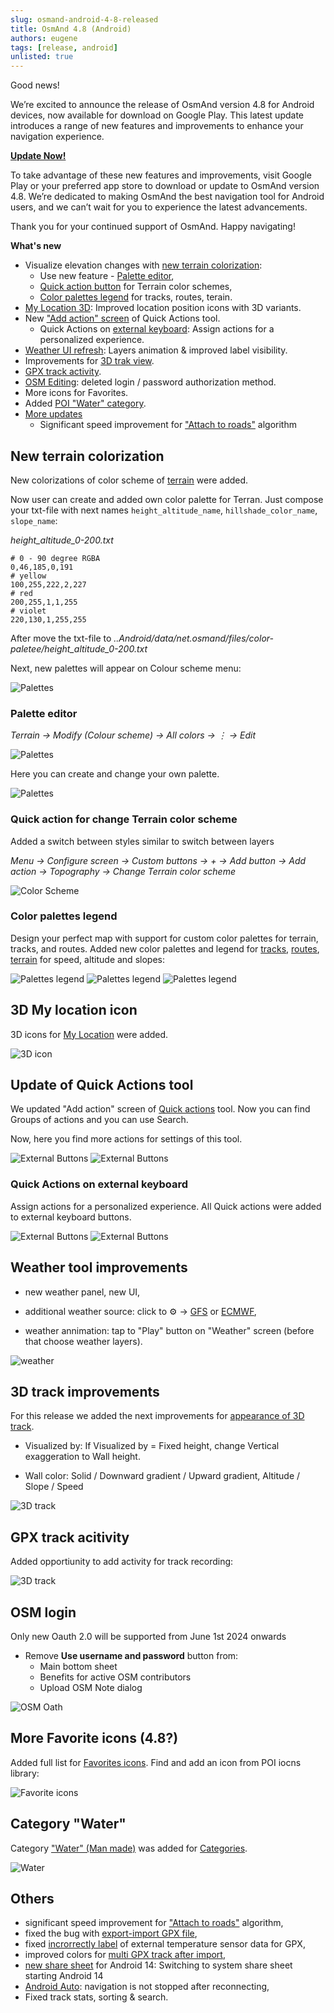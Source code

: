 ```yaml
---
slug: osmand-android-4-8-released
title: OsmAnd 4.8 (Android)
authors: eugene
tags: [release, android]
unlisted: true
---
```



Good news!  

We’re excited to announce the release of OsmAnd version 4.8 for Android devices, now available for download on Google Play. This latest update introduces a range of new features and improvements to enhance your navigation experience.

**[Update Now!](https://play.google.com/store/apps/dev?id=8483587772816822023)**

To take advantage of these new features and improvements, visit Google Play or your preferred app store to download or update to OsmAnd version 4.8. We’re dedicated to making OsmAnd the best navigation tool for Android users, and we can’t wait for you to experience the latest advancements.

Thank you for your continued support of OsmAnd. Happy navigating!


<!--truncate-->


**What's new**

- Visualize elevation changes with [new terrain colorization](#new-terrain-colorization):
   - Use new feature - [Palette editor](#palette-editor),
   - [Quick action button](#quick-action-for-change-terrain-color-scheme) for Terrain color schemes,
   - [Color palettes legend](#color-palettes-legend) for tracks, routes, terain.
- [My Location 3D](#3d-my-location-icon): Improved location position icons with 3D variants.
- New ["Add action" screen](#update-of-quick-actions-tool) of Quick Actions tool.
   - Quick Actions on [external keyboard](#quick-actions-on-external-keyboard): Assign actions for a personalized experience.
- [Weather UI refresh](#weather-tool-improvements): Layers animation & improved label visibility.
- Improvements for [3D trak view](#3d-track-improvements).
- [GPX track activity](#gpx-track-acitivity).
- [OSM Editing](#osm-login): deleted login / password authorization method.
- More icons for Favorites.
- Added [POI "Water" category](#category-water).
- [More updates](#others)
    - Significant speed improvement for ["Attach to roads"](https://osmand.net/docs/user/navigation/setup/gpx-navigation#attach-to-roads) algorithm



## New terrain colorization

New colorizations of color scheme of [terrain](https://osmand.net/docs/user/plugins/contour-lines#color-scheme) were added.

Now user can create and added own color palette for Terran. Just compose your txt-file with next names `height_altitude_name`, `hillshade_color_name`, `slope_name`:

*height_altitude_0-200.txt*

```
# 0 - 90 degree RGBA
0,46,185,0,191
# yellow 
100,255,222,2,227
# red
200,255,1,1,255
# violet
220,130,1,255,255

```

After move the txt-file to _..Android/data/net.osmand/files/color-paletee/height_altitude_0-200.txt_

Next, new palettes will appear on Colour scheme menu:

![Palettes](./img/palette.png)

### Palette editor

_Terrain → Modify (Colour scheme) → All colors → &#8942; → Edit_

![Palettes](./img/palette_editor.png)

Here you can create and change your own palette.

![Palettes](./img/palette_editor_1.png)

### Quick action for change Terrain color scheme

Added a switch between styles similar to switch between layers

_Menu → Configure screen → Custom buttons → + → Add button → Add action → Topography → Change Terrain color scheme_

![Color Scheme](./img/color_scheme.png)

### Color palettes legend

Design your perfect map with support for custom color palettes for terrain, tracks, and routes. Added new color palettes and legend for [tracks](https://osmand.net/docs/user/map/tracks-on-map/track-appearance#color), [routes](https://osmand.net/docs/user/navigation/guidance/map-during-navigation#color), [terrain](https://osmand.net/docs/user/plugins/contour-lines#color-scheme) for speed, altitude and slopes:

![Palettes legend](./img/legend.png) ![Palettes legend](./img/legend_1.png) ![Palettes legend](./img/legend_2.png)

## 3D My location icon

3D icons for [My Location](https://osmand.net/docs/user/personal/profiles#profile-appearance) were added.

![3D icon](./img/3d_icon.png)


## Update of Quick Actions tool

We updated "Add action" screen of [Quick actions](https://osmand.net/docs/user/widgets/quick-action) tool. Now you can find Groups of actions and you can use Search.

Now, here you find more actions for settings of this tool.

![External Buttons](./img/external_buttons.png) ![External Buttons](./img/external_buttons_2.png)


### Quick Actions on external keyboard

Assign actions for a personalized experience. All Quick actions were added to external keyboard buttons.

![External Buttons](./img/external_buttons.png) ![External Buttons](./img/external_buttons_1.png)

## Weather tool improvements

- new weather panel, new UI,

- additional weather source: click to &#9881; → [GFS](https://en.wikipedia.org/wiki/Global_Forecast_System) or [ECMWF](https://en.wikipedia.org/wiki/European_Centre_for_Medium-Range_Weather_Forecasts),

- weather annimation: tap to "Play" button on "Weather" screen (before that choose weather layers).

![weather](./img/weather_annimation.gif)




## 3D track improvements

For this release we added the next improvements for [appearance of 3D track](https://osmand.net/docs/user/map/tracks-on-map/track-appearance#3d-track).

- Visualized by: If Visualized by = Fixed height, change Vertical exaggeration to Wall height.

- Wall color: Solid / Downward gradient / Upward gradient, Altitude / Slope / Speed

![3D track](./img/track_3d.png)

## GPX track acitivity

Added opportiunity to add activity for track recording:

![3D track](./img/track_activity.png)

## OSM login

Only new Oauth 2.0 will be supported from June 1st 2024 onwards

- Remove **Use username and password** button from:
  - Main bottom sheet
  - Benefits for active OSM contributors
  - Upload OSM Note dialog

![OSM Oath](./img/osm_oath.png)

## More Favorite icons (4.8?)

Added full list for [Favorites icons](https://github.com/osmandapp/OsmAnd/issues/16223). Find and add an icon from POI iocns library:

![Favorite icons](./img/favorite_icons.png)

## Category "Water"

Category ["Water" (Man made)](https://github.com/osmandapp/OsmAnd/issues/16021) was added for [Categories](https://osmand.net/docs/user/search/search-poi#categories-poi-search).

![Water](./img/water_poi.png)

## Others

- significant speed improvement for ["Attach to roads"](https://osmand.net/docs/user/navigation/setup/gpx-navigation#attach-to-roads) algorithm,
- fixed the bug with [export-import GPX file](https://github.com/osmandapp/OsmAnd/issues/19212),
- fixed [incrorrectly label](https://github.com/osmandapp/OsmAnd/issues/19834) of external temperature sensor data for GPX,
- improved colors for [multi GPX track after import](https://github.com/osmandapp/OsmAnd/issues/19995),
- [new share sheet](https://osmand.net/docs/user/map/map-context-menu/#share) for Android 14: Switching to system share sheet starting Android 14 
- [Android Auto](https://github.com/osmandapp/OsmAnd/issues/19651): navigation is not stopped after reconnecting,
- Fixed track stats, sorting & search.
